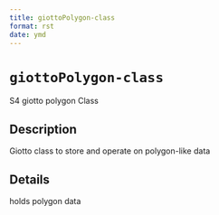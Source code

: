 ```yaml
--- 
title: giottoPolygon-class 
format: rst 
date: ymd 
--- 
```

# `giottoPolygon-class`

S4 giotto polygon Class


## Description

Giotto class to store and operate on polygon-like data


## Details

holds polygon data



